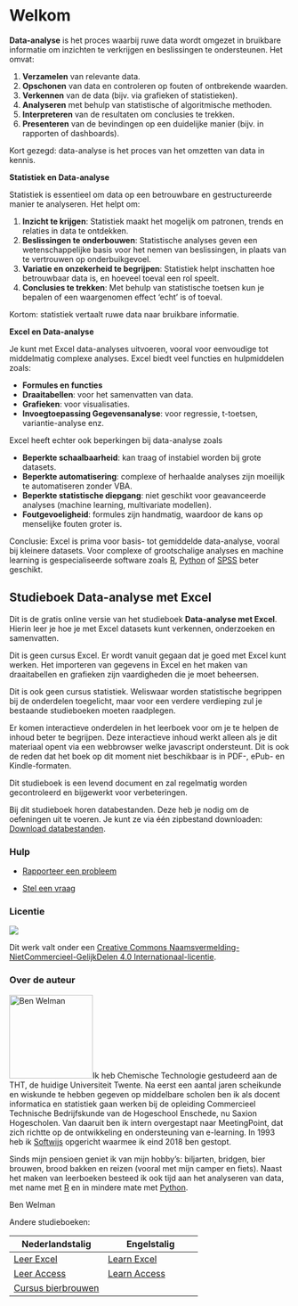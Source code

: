 # Welkom {.unnumbered}

**Data-analyse** is het proces waarbij ruwe data wordt omgezet in bruikbare informatie om inzichten te verkrijgen en beslissingen te ondersteunen. Het omvat:

1.  **Verzamelen** van relevante data.
2.  **Opschonen** van data en controleren op fouten of ontbrekende waarden.
3.  **Verkennen** van de data (bijv. via grafieken of statistieken).
4.  **Analyseren** met behulp van statistische of algoritmische methoden.
5.  **Interpreteren** van de resultaten om conclusies te trekken.
6.  **Presenteren** van de bevindingen op een duidelijke manier (bijv. in rapporten of dashboards).

Kort gezegd: data-analyse is het proces van het omzetten van data in kennis.

**Statistiek en Data-analyse**

Statistiek is essentieel om data op een betrouwbare en gestructureerde manier te analyseren. Het helpt om:

1.  **Inzicht te krijgen**: Statistiek maakt het mogelijk om patronen, trends en relaties in data te ontdekken.
2.  **Beslissingen te onderbouwen**: Statistische analyses geven een wetenschappelijke basis voor het nemen van beslissingen, in plaats van te vertrouwen op onderbuikgevoel.
3.  **Variatie en onzekerheid te begrijpen**: Statistiek helpt inschatten hoe betrouwbaar data is, en hoeveel toeval een rol speelt.
4.  **Conclusies te trekken**: Met behulp van statistische toetsen kun je bepalen of een waargenomen effect ‘echt’ is of toeval.

Kortom: statistiek vertaalt ruwe data naar bruikbare informatie.

**Excel en Data-analyse**

Je kunt met Excel data-analyses uitvoeren, vooral voor eenvoudige tot middelmatig complexe analyses. Excel biedt veel functies en hulpmiddelen zoals:

-   **Formules en functies**
-   **Draaitabellen**: voor het samenvatten van data.
-   **Grafieken**: voor visualisaties.
-   **Invoegtoepassing Gegevensanalyse**: voor regressie, t-toetsen, variantie-analyse enz.

Excel heeft echter ook beperkingen bij data-analyse zoals

-   **Beperkte schaalbaarheid**: kan traag of instabiel worden bij grote datasets.
-   **Beperkte automatisering**: complexe of herhaalde analyses zijn moeilijk te automatiseren zonder VBA.
-   **Beperkte statistische diepgang**: niet geschikt voor geavanceerde analyses (machine learning, multivariate modellen).
-   **Foutgevoeligheid**: formules zijn handmatig, waardoor de kans op menselijke fouten groter is.

Conclusie: Excel is prima voor basis- tot gemiddelde data-analyse, vooral bij kleinere datasets. Voor complexe of grootschalige analyses en machine learning is gespecialiseerde software zoals [R](https://www.r-project.org/), [Python](https://www.python.org/) of [SPSS](https://www.ibm.com/spss) beter geschikt.

## Studieboek Data-analyse met Excel {.unnumbered}

Dit is de gratis online versie van het studieboek **Data-analyse met Excel**. Hierin leer je hoe je met Excel datasets kunt verkennen, onderzoeken en samenvatten.

Dit is geen cursus Excel. Er wordt vanuit gegaan dat je goed met Excel kunt werken. Het importeren van gegevens in Excel en het maken van draaitabellen en grafieken zijn vaardigheden die je moet beheersen.

Dit is ook geen cursus statistiek. Weliswaar worden statistische begrippen bij de onderdelen toegelicht, maar voor een verdere verdieping zul je bestaande studieboeken moeten raadplegen.

Er komen interactieve onderdelen in het leerboek voor om je te helpen de inhoud beter te begrijpen. Deze interactieve inhoud werkt alleen als je dit materiaal opent via een webbrowser welke javascript ondersteunt. Dit is ook de reden dat het boek op dit moment niet beschikbaar is in PDF-, ePub- en Kindle-formaten.

Dit studieboek is een levend document en zal regelmatig worden gecontroleerd en bijgewerkt voor verbeteringen.

::: {.callout-important title="Databestanden"}
Bij dit studieboek horen databestanden. Deze heb je nodig om de oefeningen uit te voeren. Je kunt ze via één zipbestand downloaden: [Download databestanden](bestanden-excelanalyse.zip).
:::

### Hulp

-   [Rapporteer een probleem](https://github.com/bwelman/excelanalyse/issues)

-   [Stel een vraag](https://github.com/bwelman/excelanalyse/discussions)

### Licentie {.unnumbered}

[![](images/creativecommons-by-nc-sa.png)](https://creativecommons.org/licenses/by-nc-sa/4.0/deed.nl)

Dit werk valt onder een [Creative Commons Naamsvermelding-NietCommercieel-GelijkDelen 4.0 Internationaal-licentie](https://creativecommons.org/licenses/by-nc-sa/4.0/deed.nl).

### Over de auteur {.unnumbered}

![Ben Welman](images/benw2.png){.quarto-cover-image .image-fluid width="150"}Ik heb Chemische Technologie gestudeerd aan de THT, de huidige Universiteit Twente. Na eerst een aantal jaren scheikunde en wiskunde te hebben gegeven op middelbare scholen ben ik als docent informatica en statistiek gaan werken bij de opleiding Commercieel Technische Bedrijfskunde van de Hogeschool Enschede, nu Saxion Hogescholen. Van daaruit ben ik intern overgestapt naar MeetingPoint, dat zich richtte op de ontwikkeling en ondersteuning van e-learning. In 1993 heb ik [Softwijs](https://bwelman.github.io) opgericht waarmee ik eind 2018 ben gestopt.

Sinds mijn pensioen geniet ik van mijn hobby's: biljarten, bridgen, bier brouwen, brood bakken en reizen (vooral met mijn camper en fiets). Naast het maken van leerboeken besteed ik ook tijd aan het analyseren van data, met name met [R](https://nl.wikipedia.org/wiki/R_(softwarepakket)) en in mindere mate met [Python](https://nl.wikipedia.org/wiki/Python_(programmeertaal)).

Ben Welman

Andere studieboeken:

| Nederlandstalig | Engelstalig |
|----|----|
| [Leer Excel](https://leerexcel.netlify.app/) | [Learn Excel](https://learnexcel.netlify.app/) |
| [Leer Access](https://leeraccess.netlify.app/) | [Learn Access](https://learnaccess.netlify.app/) |
| [Cursus bierbrouwen](https://brouwjebier.netlify.app/) |  |
